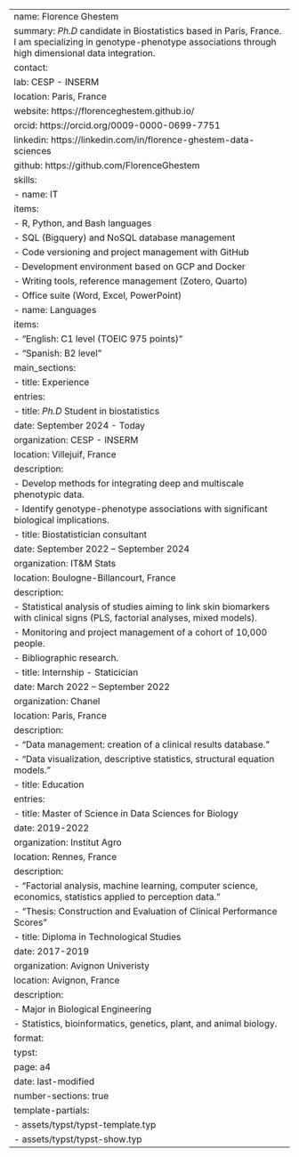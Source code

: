 ---
name: Florence Ghestem
summary: _Ph.D_ candidate in Biostatistics based in Paris, France. I am specializing in genotype-phenotype associations through high dimensional data integration.
contact:
  lab: CESP - INSERM
  location: Paris, France
  website: https://florenceghestem.github.io/
  orcid: https://orcid.org/0009-0000-0699-7751
  linkedin: https://linkedin.com/in/florence-ghestem-data-sciences
  github: https://github.com/FlorenceGhestem
skills:
  - name: IT
    items:
     - R, Python, and Bash languages
     - SQL (Bigquery) and NoSQL database management
     - Code versioning and project management with GitHub
     - Development environment based on GCP and Docker
     - Writing tools, reference management (Zotero, Quarto)
     - Office suite (Word, Excel, PowerPoint)
  - name: Languages
    items:
      - "English: C1 level (TOEIC 975 points)"
      - "Spanish: B2 level"
main_sections:
  - title: Experience
    entries:
      - title: _Ph.D_ Student in biostatistics
        date: September 2024 - Today
        organization: CESP - INSERM
        location: Villejuif, France
        description:
          - Develop methods for integrating deep and multiscale phenotypic data.
          - Identify genotype-phenotype associations with significant biological implications.
      - title: Biostatistician consultant
        date: September 2022 – September 2024
        organization: IT&M Stats
        location: Boulogne-Billancourt, France
        description:
          - Statistical analysis of studies aiming to link skin biomarkers with clinical signs (PLS, factorial analyses, mixed models).
          - Monitoring and project management of a cohort of 10,000 people.
          - Bibliographic research.
      - title: Internship - Staticician
        date: March 2022 – September 2022
        organization: Chanel
        location: Paris, France
        description:
          - "Data management: creation of a clinical results database."
          - "Data visualization, descriptive statistics, structural equation models."
  - title: Education
    entries:
      - title: Master of Science in Data Sciences for Biology
        date: 2019-2022
        organization: Institut Agro
        location: Rennes, France
        description: 
          - "Factorial analysis, machine learning, computer science, economics, statistics applied to perception data."
          - "Thesis: Construction and Evaluation of Clinical Performance Scores"
      - title: Diploma in Technological Studies
        date: 2017-2019
        organization: Avignon Univeristy
        location: Avignon, France
        description: 
          - Major in Biological Engineering
          - Statistics, bioinformatics, genetics, plant, and animal biology.
format:
  typst:
    page: a4
    date: last-modified
    number-sections: true
    template-partials:
      - assets/typst/typst-template.typ
      - assets/typst/typst-show.typ
---